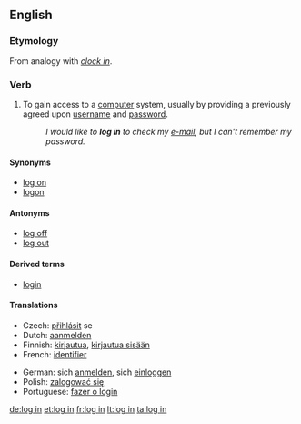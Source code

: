 {{also|login|lögin}}
==English==
{{wikipedia}}

===Etymology===
From analogy with ''[[clock in]]''.

===Verb===
{{en-verb|inf=to [[log]] [[in]]|logs in|logging in|logged in}}

# {{computing}} To gain access to a [[computer]] system, usually by providing a previously agreed upon [[username]] and [[password]].
#: ''I would like to '''log in''' to check my [[e-mail]], but I can't remember my password.''

====Synonyms====
* [[log on]]
* [[logon]]

====Antonyms====
* [[log off]]
* [[log out]]

====Derived terms====
* [[login]]

====Translations====
{{trans-top|gain access to a computer system}}
* Czech: [[přihlásit]] se
* Dutch: [[aanmelden]]
* Finnish: [[kirjautua]], [[kirjautua sisään]]
* French: [[identifier]]
{{trans-mid}}
* German: sich [[anmelden]], sich [[einloggen]]
* Polish: [[zalogować się]]
* Portuguese: [[fazer o login]]
{{trans-bottom}}

[[de:log in]]
[[et:log in]]
[[fr:log in]]
[[lt:log in]]
[[ta:log in]]